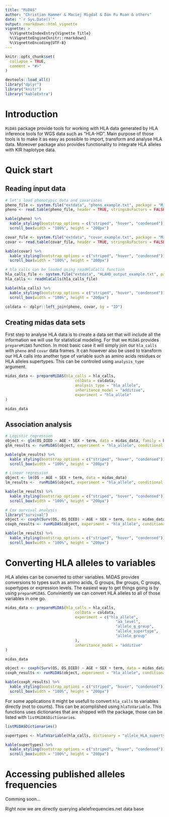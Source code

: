 ```yaml
---
title: "MiDAS"
author: "Christian Hammer & Maciej Migdał & Dan Fu Ruan & others"
date: "`r Sys.Date()`"
output: rmarkdown::html_vignette
vignette: >
  %\VignetteIndexEntry{Vignette Title}
  %\VignetteEngine{knitr::rmarkdown}
  %\VignetteEncoding{UTF-8}
---
```


```r
knitr::opts_chunk$set(
  collapse = TRUE,
  comment = "#>"
)

devtools::load_all()
library("dplyr")
library("knitr")
library("kableExtra")
```

# Introduction
`MiDAS` package provide tools for working with HLA data generated by HLA 
inference tools for WGS data such as "HLA-HD". Main purpose of those tools is to
make it as easy as possible to import, transform and analyse HLA data. Moreover 
package also provides functionality to integrate HLA alleles with KIR haplotype 
data.

# Quick start

## Reading input data

```r
# let's load phenotypic data and covariates
pheno_file <- system.file("extdata", "pheno_example.txt", package = "MiDAS")
pheno <- read.table(pheno_file, header = TRUE, stringsAsFactors = FALSE)

kable(pheno) %>%
  kable_styling(bootstrap_options = c("striped", "hover", "condensed")) %>%
  scroll_box(width = "100%", height = "200px")

covar_file <- system.file("extdata", "covar_example.txt", package = "MiDAS")
covar <- read.table(covar_file, header = TRUE, stringsAsFactors = FALSE)

kable(covar) %>%
  kable_styling(bootstrap_options = c("striped", "hover", "condensed")) %>%
  scroll_box(width = "100%", height = "200px")

# hla calls can be loaded using readHlaCalls function
hla_calls_file <- system.file("extdata", "HLAHD_output_example.txt", package = "MiDAS")
hla_calls <- readHlaCalls(hla_calls_file)

kable(hla_calls) %>%
  kable_styling(bootstrap_options = c("striped", "hover", "condensed")) %>%
  scroll_box(width = "100%", height = "200px")

coldata <- dplyr::left_join(pheno, covar, by = "ID")
```

## Creating midas data sets
First step to analyse HLA data is to create a data set that will include all the 
information we will use for statistical modeling. For that we `MiDAS` provides 
`prepareMiDAS` function. In most basic case it will simply join our `hla_calls` 
with `pheno` and `covar` data frames. It can however also be used to transform 
our HLA calls into another type of variable such as amino acids residues or HLA 
alleles supertypes. This can be controled using `analysis_type` argument.

```r
midas_data <- prepareMiDAS(hla_calls = hla_calls,
                               colData = coldata,
                               analysis_type = "hla_allele",
                               inheritance_model = "additive",
                               experiment = "hla_allele"
)

midas_data
```
## Association analysis

```r
# Logistic regression
object <- glm(OS_DIED ~ AGE + SEX + term, data = midas_data, family = binomial(link = "logit"))
glm_results <- runMiDAS(object, experiment = "hla_allele", conditional = FALSE, omnibus = FALSE)

kable(glm_results) %>%
  kable_styling(bootstrap_options = c("striped", "hover", "condensed")) %>%
  scroll_box(width = "100%", height = "200px")

# Linear regression
object <- lm(OS ~ AGE + SEX + term, data = midas_data)
lm_results <-  runMiDAS(object, experiment = "hla_allele", conditional = FALSE, omnibus = FALSE)

kable(lm_results) %>%
  kable_styling(bootstrap_options = c("striped", "hover", "condensed")) %>%
  scroll_box(width = "100%", height = "200px")

# Cox survival analysis
library("survival")
object <- coxph(Surv(OS, OS_DIED) ~ AGE + SEX + term, data = midas_data)
coxph_results <- runMiDAS(object, experiment = "hla_allele", conditional = FALSE, omnibus = FALSE)

kable(lm_results) %>%
  kable_styling(bootstrap_options = c("striped", "hover", "condensed")) %>%
  scroll_box(width = "100%", height = "200px")
```

# Converting HLA alleles to variables
HLA alleles can be converted to other variables. MiDAS provides conversions to 
types such as amino acids, G groups, Bw groups, C groups, supertypes or 
expression levels. The easiest way to get things going is by using 
`prepareMiDAS`. Conviniently we can convert HLA alleles to all of those 
variables in one go.

```r
midas_data <- prepareMiDAS(hla_calls = hla_calls,
                               colData = coldata,
                               experiment = c("hla_allele", 
                                                 "aa_level", 
                                                 "allele_g_group", 
                                                 "allele_supertype", 
                                                 "allele_group"
                               ),
                               inheritance_model = "additive"
)

midas_data

object <- coxph(Surv(OS, OS_DIED) ~ AGE + SEX + term, data = midas_data)
coxph_results <- runMiDAS(object, experiment = "hla_allele", conditional = TRUE, omnibus = FALSE)

kable(coxph_results) %>%
  kable_styling(bootstrap_options = c("striped", "hover", "condensed")) %>%
  scroll_box(width = "100%", height = "200px")
```

For some applications it might be usefull to convert `hla_calls` to variables
directly (not to counts). This can be acomplished using `hlaToVariable`. This
functions uses dictionaries that are shipped with the package, those can be 
listed with `listMiDASDictionaries`.

```r
listMiDASDictionaries()

supertypes <- hlaToVariable(hla_calls, dictionary = "allele_HLA_supertype")

kable(supertypes) %>%
  kable_styling(bootstrap_options = c("striped", "hover", "condensed")) %>%
  scroll_box(width = "100%", height = "200px")
```


# Accessing published alleles frequencies
Comming soon...

Right now we are directly querying allelefrequencies.net data base
